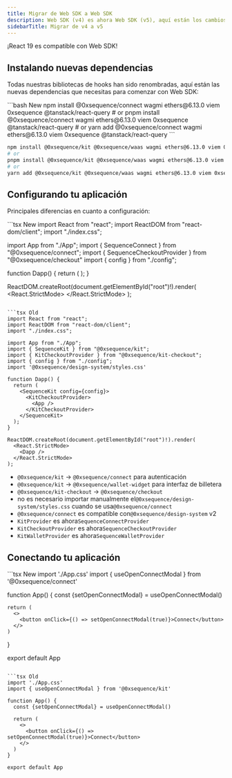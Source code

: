 ```yaml
---
title: Migrar de Web SDK a Web SDK
description: Web SDK (v4) es ahora Web SDK (v5), aquí están los cambios más importantes.
sidebarTitle: Migrar de v4 a v5
---
```


<Note>
  ¡React 19 es compatible con Web SDK!
</Note>

## Instalando nuevas dependencias

Todas nuestras bibliotecas de hooks han sido renombradas, aquí están las nuevas dependencias que necesitas para comenzar con Web SDK:

<CodeGroup>
  ```bash New 
  npm install @0xsequence/connect wagmi ethers@6.13.0 viem 0xsequence @tanstack/react-query
  # or
  pnpm install @0xsequence/connect wagmi ethers@6.13.0 viem 0xsequence @tanstack/react-query
  # or
  yarn add @0xsequence/connect wagmi ethers@6.13.0 viem 0xsequence @tanstack/react-query
  ```

  ```bash Old
  npm install @0xsequence/kit @0xsequence/waas wagmi ethers@6.13.0 viem 0xsequence @0xsequence/design-system@^1.9.0 motion @tanstack/react-query
  # or
  pnpm install @0xsequence/kit @0xsequence/waas wagmi ethers@6.13.0 viem 0xsequence @0xsequence/design-system@^1.9.0 motion @tanstack/react-query
  # or
  yarn add @0xsequence/kit @0xsequence/waas wagmi ethers@6.13.0 viem 0xsequence @0xsequence/design-system@^1.9.0 motion @tanstack/react-query
  ```
</CodeGroup>

## Configurando tu aplicación

Principales diferencias en cuanto a configuración:

<CodeGroup>
  ```tsx New
  import React from "react";
  import ReactDOM from "react-dom/client";
  import "./index.css"; 

  import App from "./App";
  import { SequenceConnect } from "@0xsequence/connect";
  import { SequenceCheckoutProvider } from "@0xsequence/checkout"
  import { config } from "./config";

  function Dapp() {
    return (
      <SequenceConnect config={config}>
        <SequenceCheckoutProvider>
            <App />
        </SequenceCheckoutProvider>
      </SequenceConnect>
    );
  }

  ReactDOM.createRoot(document.getElementById("root")!).render(
    <React.StrictMode>
      <Dapp />
    </React.StrictMode>
  );
  ```

  ```tsx Old
  import React from "react";
  import ReactDOM from "react-dom/client";
  import "./index.css";

  import App from "./App";
  import { SequenceKit } from "@0xsequence/kit";
  import { KitCheckoutProvider } from "@0xsequence/kit-checkout";
  import { config } from "./config";
  import '@0xsequence/design-system/styles.css'

  function Dapp() {
    return (
      <SequenceKit config={config}>
        <KitCheckoutProvider>
          <App />
        </KitCheckoutProvider>
      </SequenceKit>
    );
  }

  ReactDOM.createRoot(document.getElementById("root")!).render(
    <React.StrictMode>
      <Dapp />
    </React.StrictMode>
  );
  ```
</CodeGroup>

* `@0xsequence/kit` -> `@0xsequence/connect` para autenticación
* `@0xsequence/kit` -> `@0xsequence/wallet-widget` para interfaz de billetera
* `@0xsequence/kit-checkout` -> `@0xsequence/checkout`
* no es necesario importar manualmente el`@0xsequence/design-system/styles.css` cuando se usa`@0xsequence/connect`
* `@0xsequence/connect` es compatible con`@0xsequence/design-system` v2
* `KitProvider` es ahora`SequenceConnectProvider`
* `KitCheckoutProvider` es ahora`SequenceCheckoutProvider`
* `KitWalletProvider` es ahora`SequenceWalletProvider`

## Conectando tu aplicación

<CodeGroup>
  ```tsx New
  import './App.css'
  import { useOpenConnectModal } from '@0xsequence/connect'

  function App() {
    const {setOpenConnectModal} = useOpenConnectModal()
    
    return (
      <>
        <button onClick={() => setOpenConnectModal(true)}>Connect</button>
      </>
    )
  }

  export default App
  ```

  ```tsx Old
  import './App.css'
  import { useOpenConnectModal } from '@0xsequence/kit'

  function App() {
    const {setOpenConnectModal} = useOpenConnectModal()
    
    return (
      <>
        <button onClick={() => setOpenConnectModal(true)}>Connect</button>
      </>
    )
  }

  export default App
  ```
</CodeGroup>
